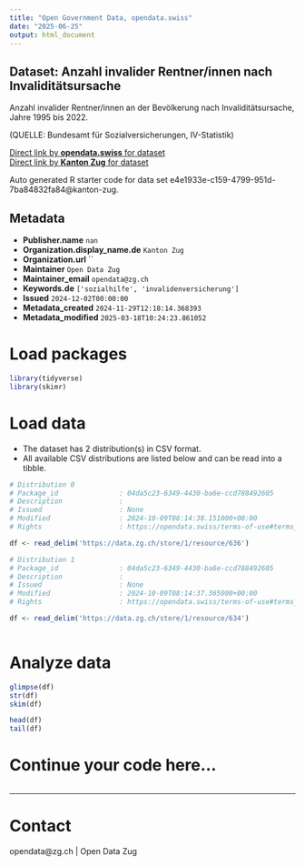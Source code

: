 ```yaml
---
title: "Open Government Data, opendata.swiss"
date: "2025-06-25"
output: html_document
---
```


## Dataset: Anzahl invalider Rentner/innen nach Invaliditätsursache

Anzahl invalider Rentner/innen an der Bevölkerung nach Invaliditätsursache, Jahre 1995 bis 2022.

(QUELLE: Bundesamt für Sozialversicherungen, IV-Statistik)

[Direct link by **opendata.swiss** for dataset](https://opendata.swiss/de/dataset/anzahl-invalider-rentner-innen-nach-invaliditatsursache)<br>
[Direct link by **Kanton Zug** for dataset](https://www.zg.ch/behoerden/gesundheitsdirektion/statistikfachstelle/themen/soziale-sicherheit/sozialversicherungen)

Auto generated R starter code for data set e4e1933e-c159-4799-951d-7ba84832fa84@kanton-zug.

## Metadata

- **Publisher.name** `nan`
- **Organization.display_name.de** `Kanton Zug`
- **Organization.url** ``
- **Maintainer** `Open Data Zug`
- **Maintainer_email** `opendata@zg.ch`
- **Keywords.de** `['sozialhilfe', 'invalidenversicherung']`
- **Issued** `2024-12-02T00:00:00`
- **Metadata_created** `2024-11-29T12:18:14.368393`
- **Metadata_modified** `2025-03-18T10:24:23.861052`


# Load packages

```r

library(tidyverse)
library(skimr)

```

# Load data

-   The dataset has 2 distribution(s) in CSV format.
-   All available CSV distributions are listed below and can be read into a tibble.

```r

# Distribution 0
# Package_id               : 04da5c23-6349-4430-ba6e-ccd788492605
# Description              : 
# Issued                   : None
# Modified                 : 2024-10-09T08:14:38.151000+00:00
# Rights                   : https://opendata.swiss/terms-of-use#terms_by

df <- read_delim('https://data.zg.ch/store/1/resource/636')

# Distribution 1
# Package_id               : 04da5c23-6349-4430-ba6e-ccd788492605
# Description              : 
# Issued                   : None
# Modified                 : 2024-10-09T08:14:37.365000+00:00
# Rights                   : https://opendata.swiss/terms-of-use#terms_by

df <- read_delim('https://data.zg.ch/store/1/resource/634')



```

# Analyze data

```r

glimpse(df)
str(df)
skim(df)

head(df)
tail(df)

```

# Continue your code here...

```r

```

------------------------------------------------------------------------

# Contact

opendata@zg.ch | Open Data Zug
